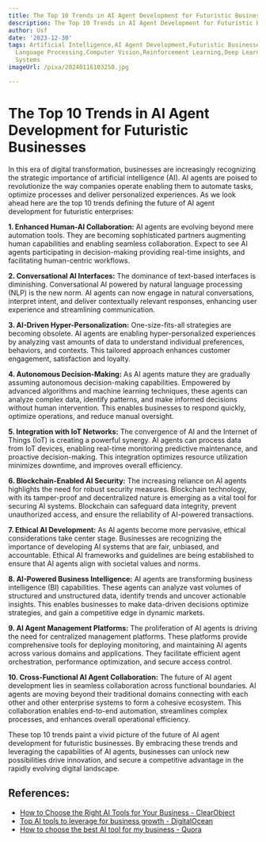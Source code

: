 ```yaml
---
title: The Top 10 Trends in AI Agent Development for Futuristic Businesses
description: The Top 10 Trends in AI Agent Development for Futuristic Businesses
author: Usf
date: '2023-12-30'
tags: Artificial Intelligence,AI Agent Development,Futuristic Businesses,Machine Learning,Natural
  Language Processing,Computer Vision,Reinforcement Learning,Deep Learning,Robotics,Autonomous
  Systems
imageUrl: /pixa/20240116103250.jpg

---
```

# The Top 10 Trends in AI Agent Development for Futuristic Businesses

In this era of digital transformation, businesses are increasingly recognizing the strategic importance  of artificial intelligence (AI). AI agents are poised to revolutionize the way companies operate enabling them to  automate tasks,  optimize processes and deliver personalized experiences. As we look ahead here are  the top 10 trends  defining the future of AI agent development for futuristic enterprises:

**1. Enhanced Human-AI Collaboration:** AI agents are evolving beyond mere automation tools. They are becoming sophisticated partners augmenting human capabilities  and enabling seamless collaboration. Expect to see AI agents  participating in decision-making providing real-time insights, and facilitating human-centric workflows.

**2. Conversational AI Interfaces:** The dominance of  text-based interfaces is  diminishing.  Conversational AI powered by natural language processing (NLP) is the  new  norm. AI agents can now engage in natural conversations, interpret intent, and deliver contextually relevant responses, enhancing user  experience and streamlining communication.

**3. AI-Driven Hyper-Personalization:** One-size-fits-all  strategies are becoming obsolete. AI agents are enabling hyper-personalized experiences by analyzing vast amounts of data to understand individual preferences,  behaviors, and contexts. This tailored approach enhances customer engagement, satisfaction and loyalty.

**4. Autonomous  Decision-Making:** As AI agents  mature they are gradually assuming autonomous decision-making capabilities. Empowered by advanced algorithms and machine learning techniques, these agents can analyze complex data, identify patterns, and make  informed decisions without human intervention. This  enables businesses to respond quickly, optimize operations, and reduce  manual oversight.

**5. Integration with IoT Networks:** The convergence of AI and the Internet of Things (IoT) is  creating a powerful synergy. AI agents can process data from IoT devices,  enabling real-time monitoring  predictive maintenance, and proactive decision-making. This integration optimizes resource utilization minimizes downtime, and improves overall efficiency.

**6. Blockchain-Enabled AI Security:** The increasing reliance on AI agents highlights the need for robust security  measures. Blockchain technology, with its  tamper-proof and decentralized nature is emerging as a vital tool for  securing AI systems. Blockchain can  safeguard data integrity, prevent unauthorized access, and ensure the reliability of AI-powered transactions.

**7. Ethical AI Development:** As AI agents become more  pervasive, ethical considerations  take center stage. Businesses are recognizing the importance of developing AI systems that are fair, unbiased, and accountable. Ethical AI frameworks and guidelines  are being established to ensure  that AI agents align with societal values and norms.

**8. AI-Powered Business Intelligence:** AI agents are  transforming business intelligence (BI) capabilities. These agents can analyze vast volumes of  structured  and unstructured data, identify trends and uncover actionable  insights. This enables businesses to make  data-driven decisions optimize strategies, and  gain a competitive edge in dynamic markets.

**9.  AI Agent Management Platforms:** The proliferation of AI agents is driving the need for centralized management platforms.  These platforms provide comprehensive tools for deploying  monitoring, and maintaining AI  agents across various domains and applications. They facilitate efficient agent orchestration, performance optimization, and secure access control.

**10. Cross-Functional AI Agent Collaboration:** The future of AI  agent development lies in seamless  collaboration across functional boundaries. AI  agents  are moving beyond their traditional domains connecting with each  other  and other enterprise systems to form a cohesive ecosystem. This collaboration enables end-to-end automation, streamlines complex processes, and  enhances overall operational efficiency.

These top 10 trends paint a vivid picture  of the future of AI agent  development  for  futuristic businesses. By embracing these trends and  leveraging the capabilities of  AI agents, businesses can  unlock new  possibilities drive innovation, and secure a competitive advantage in the rapidly evolving digital landscape.

## References:
- [How to Choose the Right AI Tools for Your Business - ClearObject](https://www.clearobject.com/how-to-choose-the-right-ai-tools-for-your-business/)
- [Top AI tools to leverage for business growth - DigitalOcean](https://www.digitalocean.com/resources/article/ai-tools-in-business)
- [How to choose the best AI tool for my business - Quora](https://www.quora.com/How-do-I-choose-the-best-AI-tool-for-my-business)

